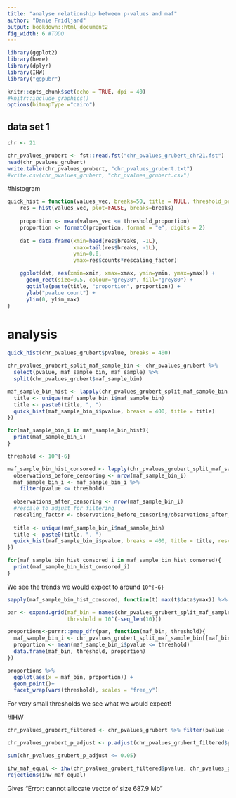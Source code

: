 ```yaml
---
title: "analyse relationship between p-values and maf"
author: "Danie Fridljand"
output: bookdown::html_document2
fig_width: 6 #TODO
---
```


```r
library(ggplot2)
library(here)
library(dplyr)
library(IHW)
library("ggpubr")

knitr::opts_chunk$set(echo = TRUE, dpi = 40)
#knitr::include_graphics()
options(bitmapType ="cairo")
```


## data set 1
```r
chr <- 21
```

```r
chr_pvalues_grubert <- fst::read.fst("chr_pvalues_grubert_chr21.fst")
head(chr_pvalues_grubert)
write.table(chr_pvalues_grubert, "chr_pvalues_grubert.txt")
#write.csv(chr_pvalues_grubert, "chr_pvalues_grubert.csv")
```

#histogram

```r
quick_hist = function(values_vec, breaks=50, title = NULL, threshold_proportion = 10^(-4), rescaling_factor = 1, ylim_max = NA) {
    res = hist(values_vec, plot=FALSE, breaks=breaks)
    
    proportion <- mean(values_vec <= threshold_proportion)
    proportion <- formatC(proportion, format = "e", digits = 2)
    
    dat = data.frame(xmin=head(res$breaks, -1L),
                     xmax=tail(res$breaks, -1L),
                     ymin=0.0,
                     ymax=res$counts*rescaling_factor)

    ggplot(dat, aes(xmin=xmin, xmax=xmax, ymin=ymin, ymax=ymax)) +
      geom_rect(size=0.5, colour="grey30", fill="grey80") + 
      ggtitle(paste(title, "proportion", proportion)) +
      ylab("pvalue count") +
      ylim(0, ylim_max)
}
```

# analysis
```r
quick_hist(chr_pvalues_grubert$pvalue, breaks = 400)
```

```r
chr_pvalues_grubert_split_maf_sample_bin <- chr_pvalues_grubert %>%
  select(pvalue, maf_sample_bin, maf_sample) %>%
  split(chr_pvalues_grubert$maf_sample_bin) 
```

```r
maf_sample_bin_hist <- lapply(chr_pvalues_grubert_split_maf_sample_bin, function(maf_sample_bin_i){
  title <- unique(maf_sample_bin_i$maf_sample_bin)
  title <- paste0(title, ", ")
  quick_hist(maf_sample_bin_i$pvalue, breaks = 400, title = title)
})

for(maf_sample_bin_i in maf_sample_bin_hist){
  print(maf_sample_bin_i)
}
```

```r
threshold <- 10^{-6}

maf_sample_bin_hist_consored <- lapply(chr_pvalues_grubert_split_maf_sample_bin, function(maf_sample_bin_i){
  observations_before_censoring <- nrow(maf_sample_bin_i)
  maf_sample_bin_i <- maf_sample_bin_i %>%
    filter(pvalue <= threshold)
  
  observations_after_censoring <- nrow(maf_sample_bin_i)
  #rescale to adjust for filtering
  rescaling_factor <- observations_before_censoring/observations_after_censoring
  
  title <- unique(maf_sample_bin_i$maf_sample_bin)
  title <- paste0(title, ", ")
  quick_hist(maf_sample_bin_i$pvalue, breaks = 400, title = title, rescaling_factor=rescaling_factor, ylim_max = 12474390)
})

for(maf_sample_bin_hist_consored_i in maf_sample_bin_hist_consored){
  print(maf_sample_bin_hist_consored_i)
}
```
We see the trends we would expect to around `10^{-6}`

```r
sapply(maf_sample_bin_hist_consored, function(t) max(t$data$ymax)) %>% max
```


```r
par <- expand.grid(maf_bin = names(chr_pvalues_grubert_split_maf_sample_bin), 
                   threshold = 10^(-seq_len(10)))

proportions<-purrr::pmap_dfr(par, function(maf_bin, threshold){
  maf_sample_bin_i <- chr_pvalues_grubert_split_maf_sample_bin[[maf_bin]]
  proportion <- mean(maf_sample_bin_i$pvalue <= threshold)
  data.frame(maf_bin, threshold, proportion)
})

proportions %>%
  ggplot(aes(x = maf_bin, proportion)) +
  geom_point()+
  facet_wrap(vars(threshold), scales = "free_y")
```

For very small thresholds we see what we would expect!

#IHW
```r
chr_pvalues_grubert_filtered <- chr_pvalues_grubert %>% filter(pvalue <= 10^(-5))
```

```r
chr_pvalues_grubert_p_adjust <- p.adjust(chr_pvalues_grubert_filtered$pvalue, method = "BH")

sum(chr_pvalues_grubert_p_adjust <= 0.05)
```


```r
ihw_maf_equal <- ihw(chr_pvalues_grubert_filtered$pvalue, chr_pvalues_grubert_filtered$maf_sample_bin, alpha = 0.05, lambdas = Inf, nfolds = 3)
rejections(ihw_maf_equal)
```
Gives "Error: cannot allocate vector of size 687.9 Mb"